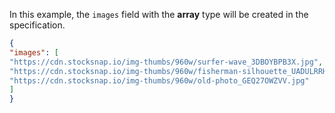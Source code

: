 In this example, the `images` field with the **array** type will be created in the specification.

  ```json
  {
"images": [
  "https://cdn.stocksnap.io/img-thumbs/960w/surfer-wave_3DBOYBPB3X.jpg",
  "https://cdn.stocksnap.io/img-thumbs/960w/fisherman-silhouette_UADULRRHEK.jpg",
  "https://cdn.stocksnap.io/img-thumbs/960w/old-photo_GEQ27OWZVV.jpg"
]
  }
  ```